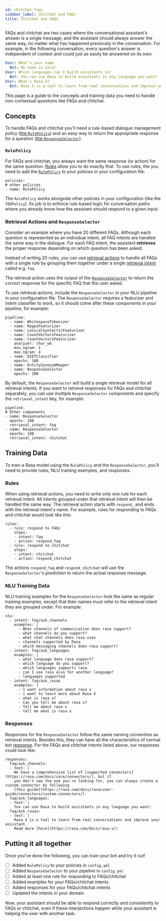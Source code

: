 ```yaml
---
id: chitchat-faqs
sidebar_label: Chitchat and FAQs
title: Chitchat and FAQs
---
```


FAQs and chitchat are two cases where the conversational assistant's answer is
a single message, and the assistant should always answer the same way,
no matter what has happened previously in the conversation. 
For example, in the
following conversation, every question's answer is independent of context and
could
just as easily be answered on its own:

```yaml
User: What's your name
  Bot: My name is Sara!
User: Which languages can I build assistants in?
  Bot: You can use Rasa to build assistants in any language you want!
User: What’s Rasa X?
  Bot: Rasa X is a tool to learn from real conversations and improve your assistant.
```


This page is a guide to the concepts and training data you need to handle non-contextual questions like
FAQs and chitchat.


## Concepts

To handle FAQs and chitchat you'll need a rule-based dialogue management policy ([the `RulePolicy`](#rulepolicy)) and an easy way
to return the appropriate response for a question ([the `ResponseSelector`](#retrieval-actions-and-responseselector)).  

### `RulePolicy`

For FAQs and chitchat, you always want the same response (or action) for the same question. 
[Rules](rules.mdx) allow you to do exactly that.
To use rules, the you need to add the [`RulePolicy`](#rule-policy) to your policies in your configuration file:

```rasa-yaml
policies:
# other policies
- name: RulePolicy
```

The `RulePolicy` works alongside other policies in your configuration (like the `TEDPolicy`). Its job is to enforce rule-based logic for conversation paths where you already know how the assistant should respond to a given input.


### Retrieval Actions and `ResponseSelector`

Consider an example where you have 20 different FAQs. Although each question is represented as an individual intent, all FAQ intents are handled the same way in the dialogue. For each FAQ intent, the assistant **retrieves** the proper response depending on which question has been asked. 

Instead of writing 20 rules, you can use [retrieval
actions](retrieval-actions.mdx) to handle all FAQs with a single rule by grouping them together under a single [retrieval intent](glossary.mdx#retrieval-intent)
called e.g. `faq`. 
 
The retrieval action uses the output of the
[`ResponseSelector`](./components/selectors.mdx#response-selector) to return
the correct response for the specific FAQ that the user asked.

To use retrieval actions, include the `ResponseSelector` in your NLU pipeline in your configuration file.
The `ResponseSelector` requires a featurizer and intent classifier to work, so
it should come after these components in your pipeline, for example:

```rasa-yaml
pipeline:
  - name: WhitespaceTokenizer
  - name: RegexFeaturizer
  - name: LexicalSyntacticFeaturizer
  - name: CountVectorsFeaturizer
  - name: CountVectorsFeaturizer
    analyzer: char_wb
    min_ngram: 1
    max_ngram: 4
  - name: DIETClassifier
    epochs: 100
  - name: EntitySynonymMapper
  - name: ResponseSelector
    epochs: 100
```

By default, the `ResponseSelector` will build a single retrieval model for all retrieval intents.
If you want to retrieve responses for FAQs and chitchat separately, you can use multiple `ResponseSelector` components 
and specify the `retrieval_intent` key, for example:

```rasa-yaml
pipeline:
# Other components
- name: ResponseSelector
  epochs: 100
  retrieval_intent: faq
- name: ResponseSelector
  epochs: 100
  retrieval_intent: chitchat
```


## Training Data

To train a Rasa model using the `RulePolicy` and the `ResponseSelector`, you'll need to provide
rules, NLU training examples, and responses.

### Rules

When using retrieval actions, you need to write only one rule for each retrieval intent. All intents
grouped under that retrieval intent will then be handled the same way.
The retrieval action starts with `respond_` and ends with the retrieval intent's name. 
For example, rules for responding to FAQs and chitchat would look like this:

```rasa-yaml
rules:
  - rule: respond to FAQs
    steps:
    - intent: faq
    - action: respond_faq
  - rule: respond to chitchat
    steps:
    - intent: chitchat
    - action: respond_chitchat
```

The actions `respond_faq` and `respond_chitchat` will use the `ResponseSelector`'s prediction to return the actual response message.

### NLU Training Data

NLU training examples for the `ResponseSelector` look the same as
regular training examples, except that their names must refer to the retrieval
intent they are grouped under. For example:

```rasa-yaml
nlu:
  - intent: faq/ask_channels
    examples: |
      - What channels of communication does rasa support?
      - what channels do you support?
      - what chat channels does rasa uses
      - channels supported by Rasa
      - which messaging channels does rasa support?
  - intent: faq/ask_languages
    examples: |
      - what language does rasa support?
      - which language do you support?
      - which languages supports rasa
      - can I use rasa also for another language?
      - languages supported
  - intent: faq/ask_rasax
    examples: |
      - I want information about rasa x
      - i want to learn more about Rasa X
      - what is rasa x?
      - Can you tell me about rasa x?
      - Tell me about rasa x
      - tell me what is rasa x
```

### Responses

Responses for the `ResponseSelector` follow the same naming convention as
retrieval intents. Besides this, they can have all the characteristics of 
normal bot [response](domain.mdx#responses). For the FAQs and chitchat intents
listed above, our responses could look like:

```rasa-yaml
responses:
  faq/ask_channels: 
  - text: |
    We have a comprehensive list of [supported connectors](https://rasa.com/docs/core/connectors/), but if
    you don't see the one you're looking for, you can always create a custom connector by following
    [this guide](https://rasa.com/docs/rasa/user-guide/connectors/custom-connectors/).
  faq/ask_languages:
  - text: |
    You can use Rasa to build assistants in any language you want!
  faq/ask_rasax:
  - text: |
    Rasa X is a tool to learn from real conversations and improve your assistant. 
    Read more [here](https://rasa.com/docs/rasa-x/)
```

## Putting it all together

Once you've done the following, you can train your bot and try it out!

- [ ] Added `RulePolicy` to your policies in `config.yml`
- [ ] Added `ResponseSelector` to your pipeline in `config.yml`
- [ ] Added at least one rule for responding to FAQs/chitchat
- [ ] Added examples for your FAQs/chitchat intents
- [ ] Added responses for your FAQs/chitchat intents
- [ ] Updated the intents in your domain

Now, your assistant should be able to respond correctly and consistently to FAQs or chitchat, even if these interjections happen while your assistant is helping the user with another task. 
